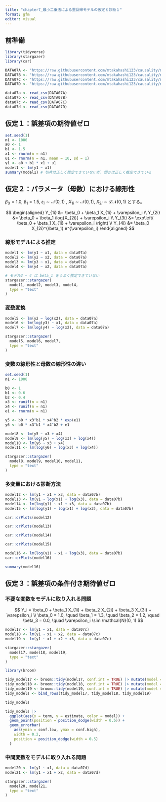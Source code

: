 ```yaml
---
title: "chapter7_最小二乗法による重回帰モデルの仮定と診断１"
format: gfm
editor: visual
---
```


## 前準備

```r
library(tidyverse)
library(stargazer)
library(car)

DATA07A <- "https://raw.githubusercontent.com/mtakahashi123/causality/main/data07a.csv"
DATA07B <- "https://raw.githubusercontent.com/mtakahashi123/causality/main/data07b.csv"
DATA07C <- "https://raw.githubusercontent.com/mtakahashi123/causality/main/data07c.csv"
DATA07D <- "https://raw.githubusercontent.com/mtakahashi123/causality/main/data07d.csv"

data07a <- read_csv(DATA07A)
data07b <- read_csv(DATA07B)
data07c <- read_csv(DATA07C)
data07d <- read_csv(DATA07D)
```

## 仮定１：誤差項の期待値ゼロ

```r
set.seed(1)
n1 <- 1000
a0 <- 1
b1 <- 1.5
x1 <- rnorm(n = n1)
u1 <- rnorm(n = n1, mean = 10, sd = 1)
y1 <- a0 + b1 * x1 + u1
model1 <- lm(y1 ~ x1)
summary(model1) # 切片は正しく推定できていないが、傾きは正しく推定できている
```

## 仮定２：パラメータ（母数）における線形性

$\beta_0 = 1.0$, $\beta_1 = 1.5$, $\varepsilon_i \sim \mathcal{N}(0, 1)$ , $X_{1i} \sim \mathcal{N}(0, 1)$, $X_{2i} \sim \mathcal{LN}(0, 1)$ とする。

$$
\begin{aligned}
Y_{1i} &= \beta_0 + \beta_1 X_{1i} + \varepsilon_i \\
Y_{2i} &= \beta_0 + \beta_1 \log{X_{2i}} + \varepsilon_i \\
Y_{3i} &= \exp\left( \beta_0 + \beta_1 X_{1i} + \varepsilon_i \right) \\
Y_{4i} &= \beta_0 X_{2i}^{\beta_1} e^{\varepsilon_i}
\end{aligned}
$$

### 線形モデルによる推定

```r
model1 <- lm(y1 ~ x1, data = data07a)
model2 <- lm(y2 ~ x2, data = data07a)
model3 <- lm(y3 ~ x1, data = data07a)
model4 <- lm(y4 ~ x2, data = data07a)

# モデル2 ~ 4 は beta_1 をうまく推定できていない
stargazer::stargazer(
  model1, model2, model3, model4,
  type = "text"
)
```

### 変数変換

```r
model5 <- lm(y2 ~ log(x2), data = data07a)
model6 <- lm(log(y3) ~ x1, data = data07a)
model7 <- lm(log(y4) ~ log(x2), data = data07a)

stargazer::stargazer(
  model5, model6, model7,
  type = "text"
)
```

### 変数の線形性と母数の線形性の違い

```r
set.seed(1)
n1 <- 1000

b0 <- 1
b1 <- 0.6
b2 <- 0.4
x3 <- runif(n = n1)
x4 <- runif(n = n1)
e1 <- rnorm(n = n1)

y5 <- b0 * x3^b1 * x4^b2 * exp(e1)
y6 <- b0 * x3^b1 * x4^b2 + e1

model8 <- lm(y5 ~ x3 + x4)
model9 <- lm(log(y5) ~ log(x3) + log(x4))
model10 <- lm(y6 ~ x3 + x4)
model11 <- lm(log(y6) ~ log(x3) + log(x4))

stargazer::stargazer(
  model8, model9, model10, model11,
  type = "text"
)
```

### 多変量における診断方法

```r
model12 <- lm(y1 ~ x1 + x3, data = data07b)
model13 <- lm(y1 ~ log(x1) + log(x3), data = data07b)
model14 <- lm(log(y1) ~ x1 + x3, data = data07b)
model15 <- lm(log(y1) ~ log(x1) + log(x3), data = data07b)
```

```r
car::crPlots(model12)
```

```r
car::crPlots(model13)
```

```r
car::crPlots(model14)
```

```r
car::crPlots(model15)
```

```r
model16 <- lm(log(y1) ~ x1 + log(x3), data = data07b)
car::crPlots(model16)
```

```r
summary(model16)
```

## 仮定３：誤差項の条件付き期待値ゼロ

### 不要な変数をモデルに取り入れる問題

$$
Y_i = \beta_0 + \beta_1 X_{1i} + \beta_2 X_{2i} + \beta_3 X_{3i} + \varepsilon_i \\
\beta_0 = 1.0, \quad \beta_1 = 1.3, \quad \beta_2 = 1.2, \quad \beta_3 = 0.0, \quad \varepsilon_i \sim \mathcal{N}(0, 1)
$$

```r
model17 <- lm(y1 ~ x1, data = data07c)
model18 <- lm(y1 ~ x1 + x2, data = data07c)
model19 <- lm(y1 ~ x1 + x2 + x3, data = data07c)

stargazer::stargazer(
  model17, model18, model19,
  type = "text"
)
```

```r
library(broom)

tidy_model17 <- broom::tidy(model17, conf.int = TRUE) |> mutate(model = "model17")
tidy_model18 <- broom::tidy(model18, conf.int = TRUE) |> mutate(model = "model18")
tidy_model19 <- broom::tidy(model19, conf.int = TRUE) |> mutate(model = "model19")
tidy_models <- bind_rows(tidy_model17, tidy_model18, tidy_model19)

tidy_models
```

```r
tidy_models |>
  ggplot(aes(x = term, y = estimate, color = model)) +
  geom_point(position = position_dodge(width = 0.5)) +
  geom_errorbar(
    aes(ymin = conf.low, ymax = conf.high),
    width = 0.2,
    position = position_dodge(width = 0.5)
  )
```

### 中間変数をモデルに取り入れる問題

```r
model20 <- lm(y1 ~ x1, data = data07d)
model21 <- lm(y1 ~ x1 + x2, data = data07d)

stargazer::stargazer(
  model20, model21,
  type = "text"
)
```
